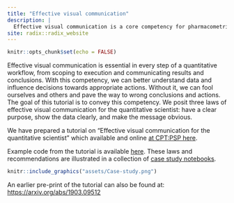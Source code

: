 ```yaml
---
title: "Effective visual communication"
description: |
  Effective visual communication is a core competency for pharmacometricians, statisticians, and more generally any quantitative scientist.
site: radix::radix_website
---
```


```r
knitr::opts_chunk$set(echo = FALSE)
```

Effective visual communication is essential in every step of a quantitative workflow, from scoping to execution and communicating results and conclusions. With this competency, we can better understand data and influence decisions towards appropriate actions. Without it, we can fool ourselves and others and pave the way to wrong conclusions and actions. The goal of this tutorial is to convey this competency. We posit three laws of effective visual communication for the quantitative scientist: have a clear purpose, show the data clearly, and make the message obvious.

We have prepared a tutorial on "Effective visual communication for the quantitative scientist" which available and online [at CPT:PSP here](https://ascpt.onlinelibrary.wiley.com/doi/10.1002/psp4.12455). 

Example code from the tutorial is available [here](https://github.com/GraphicsPrinciples/tutorial-viz-com). 
These laws and recommendations are illustrated in a collection of [case study notebooks](https://graphicsprinciples.github.io/tutorial-case-studies).

```r
knitr::include_graphics("assets/Case-study.png")
```

An earlier pre-print of the tutorial can also be found at: [https://arxiv.org/abs/1903.09512](https://arxiv.org/abs/1903.09512) 
